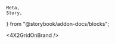     Meta,
    Story,
} from "@storybook/addon-docs/blocks";


<Meta title="Tailwind UI / Large / FeatureSections" />

<Story name="AlternativeSideBySideWithImages">
    <AlternativeSideBySideWithImages />
</Story>

<Story name="Centered2X2Grid">
    <Centered2X2Grid />
</Story>

<Story name="WithFeatureGridList">
    <WithFeatureGridList />
</Story>

<Story name="WithFeatureList">
    <WithFeatureList />
</Story>

<Story name="Offset2X2Grid">
    <Offset2X2Grid />
</Story>

<Story name="SimpleThreeColumn">
    <SimpleThreeColumn />
</Story>

<Story name="AlternatingWithOptionalTestimonial">
    <AlternatingWithOptionalTestimonial />
</Story>

<Story name="4X2GridOnBrand">
    <4X2GridOnBrand />
</Story>

<Story name="WithLargeScreenshot">
    <WithLargeScreenshot />
</Story>

<Story name="GridWithOffsetIcons">
    <GridWithOffsetIcons />
</Story>

